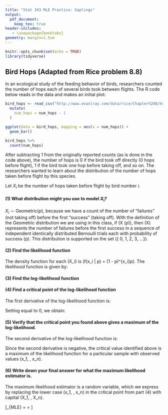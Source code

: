 ```yaml
---
title: "Stat 343 MLE Practice: Saplings"
output:
  pdf_document:
    keep_tex: true
header-includes:
   - \usepackage{booktabs}
geometry: margin=1.5cm
---
```


```r
knitr::opts_chunk$set(echo = TRUE)
library(tidyverse)
```

\def\simiid{\stackrel{{\mbox{\text{\tiny i.i.d.}}}}{\sim}}

## Bird Hops (Adapted from Rice problem 8.8)

In an ecological study of the feeding behavior of birds, researchers counted the number of hops each of several birds took between flights.  The R code below reads in the data and makes an initial plot:

```r
bird_hops <- read_csv("http://www.evanlray.com/data/rice/Chapter%208/hops.csv") %>%
  mutate(
    num_hops = num_hops - 1
  )

ggplot(data = bird_hops, mapping = aes(x = num_hops)) +
  geom_bar()

bird_hops %>%
  count(num_hops)
```

After subtracting 1 from the originally reported counts (as is done in the code above), the number of hops is 0 if the bird took off directly (0 hops before flight), 1 if the bird took one hop before taking off, and so on.  The researchers wanted to learn about the distribution of the number of hops taken before flight by this species.

\newpage

Let $X_i$ be the number of hops taken before flight by bird number $i$.

#### (1) What distribution might you use to model $X_i$?

\vspace{0.25cm}

$X_i \sim \text{Geometric}(p)$, because we have a count of the number of "failures" (not taking off) before the first "success" (taking off).  With the definition of the Geometric distribution we are using in this class, if \(X \sim \text{Geometric}(p)\), then \(X\) represents the number of failures before the first success in a sequence of independent identically distributed Bernoulli trials each with probability of success \(p\). This distribution is supported on the set \(\{ 0, 1, 2, 3, ...\}\).

\vspace{0.25cm}

#### (2) Find the likelihood function

The density function for each \(X_i\) is
\(f(x_i | p) = (1 - p)^{x_i}p\). The likelihood function is given by:

\begin{align*}
\mathcal{L}(p | x_1, \ldots, x_n) &= f(x_1, \ldots, x_n | p) \\
&= \prod_{i = 1}^n f(x_i | p) \\
&= \prod_{i = 1}^n (1 - p)^{x_i}p \\
&= (1 - p)^{\sum_{i = 1}^n x_i}p^n
\end{align*}

#### (3) Find the log-likelihood function

\begin{align*}
\ell(p | x_1, \ldots, x_n) &= \log\{\mathcal{L}(p | x_1, \ldots, x_n)\} \\
&= \log\{(1 - p)^{\sum_{i = 1}^n x_i}p^n\} \\
&= \left(\sum_{i = 1}^n x_i\right) \log(1 - p) + n \log(p)
\end{align*}

#### (4) Find a critical point of the log-likelihood function

The first derivative of the log-likelihood function is:

\begin{align*}
\frac{d}{dp} \ell(p | x_1, \ldots, x_n) &= \frac{d}{dp} \left\{ \left(\sum_{i = 1}^n x_i\right) \log(1 - p) + n \log(p) \right\} \\
&= -\frac{\sum_{i = 1}^n x_i}{1 - p} + \frac{n}{p}
\end{align*}

Setting equal to 0, we obtain:

\begin{align*}
\frac{\sum_{i = 1}^n x_i}{1 - p} &= \frac{n}{p} \\
\Rightarrow p \sum_{i = 1}^n x_i &= n - np \\
\Rightarrow p \left(\sum_{i = 1}^n x_i + n\right) &= n \\
\Rightarrow p &= \frac{n}{\sum_{i = 1}^n x_i + n} = \frac{1}{\bar{x} + 1}
\end{align*}

\newpage

#### (5) Verify that the critical point you found above gives a maximum of the log-likelihood.

The second derivative of the log-likelihood function is:

\begin{align*}
\frac{d^2}{dp^2} L(p | x_1, \ldots, x_n) &= \frac{d}{dp} \left\{ -\frac{\sum_{i = 1}^n x_i}{1 - p} + \frac{n}{p} \right\} \\
&= -\frac{\sum_{i = 1}^n x_i}{(1 - p)^2}(-1)(-1) - \frac{n}{p^2} \\
&= -\frac{\sum_{i = 1}^n x_i}{(1 - p)^2} - \frac{n}{p^2} < 0
\end{align*}

Since the second derivative is negative, the critical value identified
above is a maximum of the likelihood function for a particular sample
with observed values \(x_1, \ldots, x_n\).

#### (6) Write down your final answer for what the maximum likelihood estimator is.

The maximum likelihood
estimator is a random variable, which we express by replacing the lower
case \(x_1, \ldots, x_n\) in the critical point from part (4) with capital
\(X_1, \ldots, X_n\).

\[\hat{p}_{MLE} = \frac{n}{\sum_{i = 1}^n X_i + n} = \frac{1}{\bar{X} + 1}\]